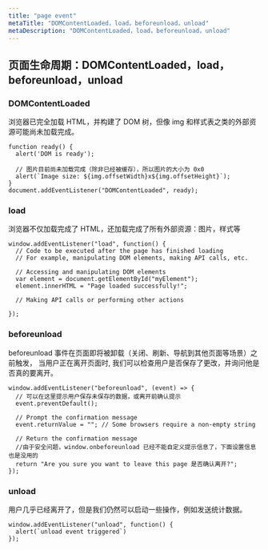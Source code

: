 ```yaml
---
title: "page event"
metaTitle: "DOMContentLoaded，load，beforeunload，unload"
metaDescription: "DOMContentLoaded，load，beforeunload，unload"
---
```



## 页面生命周期：DOMContentLoaded，load，beforeunload，unload

### DOMContentLoaded
浏览器已完全加载 HTML，并构建了 DOM 树，但像 img 和样式表之类的外部资源可能尚未加载完成。
```
function ready() {
  alert('DOM is ready');

  // 图片目前尚未加载完成（除非已经被缓存），所以图片的大小为 0x0
  alert(`Image size: ${img.offsetWidth}x${img.offsetHeight}`);
}
document.addEventListener("DOMContentLoaded", ready);
```

### load
浏览器不仅加载完成了 HTML，还加载完成了所有外部资源：图片，样式等
```
window.addEventListener("load", function() {
  // Code to be executed after the page has finished loading
  // For example, manipulating DOM elements, making API calls, etc.

  // Accessing and manipulating DOM elements
  var element = document.getElementById("myElement");
  element.innerHTML = "Page loaded successfully!";

  // Making API calls or performing other actions
  
});
```

### beforeunload
beforeunload 事件在页面即将被卸载（关闭、刷新、导航到其他页面等场景）之前触发，
当用户正在离开页面时, 我们可以检查用户是否保存了更改，并询问他是否真的要离开。
```
window.addEventListener("beforeunload", (event) => {
  // 可以在这里提示用户保存未保存的数据，或离开前确认提示
  event.preventDefault();

  // Prompt the confirmation message
  event.returnValue = ""; // Some browsers require a non-empty string

  // Return the confirmation message
  //由于安全问题，window.onbeforeunload 已经不能自定义提示信息了，下面设置信息也是没用的
  return "Are you sure you want to leave this page 是否确认离开?";
});
```

### unload
用户几乎已经离开了，但是我们仍然可以启动一些操作，例如发送统计数据。
```
window.addEventListener("unload", function() {
  alert(`unload event triggered`)
});
```

<PageEvent />